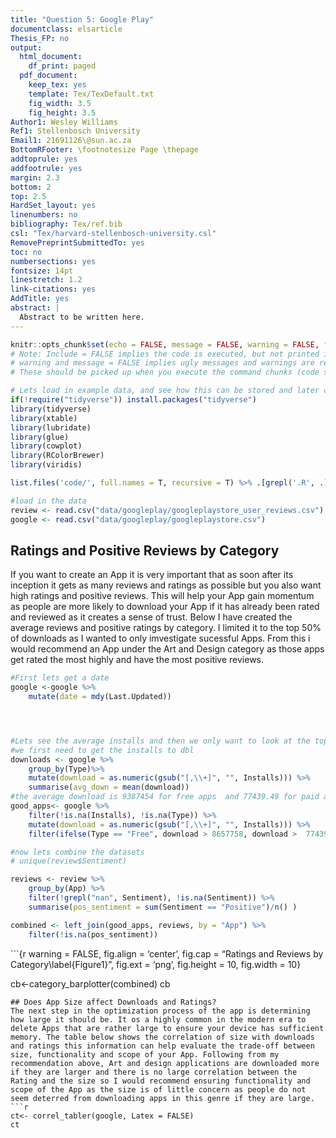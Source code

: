 ```yaml
---
title: "Question 5: Google Play"
documentclass: elsarticle
Thesis_FP: no
output:
  html_document:
    df_print: paged
  pdf_document:
    keep_tex: yes
    template: Tex/TexDefault.txt
    fig_width: 3.5
    fig_height: 3.5
Author1: Wesley Williams
Ref1: Stellenbosch University
Email1: 21691126\@sun.ac.za
BottomRFooter: \footnotesize Page \thepage
addtoprule: yes
addfootrule: yes
margin: 2.3
bottom: 2
top: 2.5
HardSet_layout: yes
linenumbers: no
bibliography: Tex/ref.bib
csl: "Tex/harvard-stellenbosch-university.csl"
RemovePreprintSubmittedTo: yes
toc: no
numbersections: yes
fontsize: 14pt
linestretch: 1.2
link-citations: yes
AddTitle: yes
abstract: |
  Abstract to be written here. 
---
```


<!-- First: Set your default preferences for chunk options: -->

<!-- If you want a chunk's code to be printed, set echo = TRUE. message = FALSE stops R printing ugly package loading details in your final paper too. I also suggest setting warning = FALSE and checking for warnings in R, else you might find ugly warnings in your paper. -->

```r
knitr::opts_chunk$set(echo = FALSE, message = FALSE, warning = FALSE, fig.width = 6, fig.height = 5, fig.pos="H", fig.pos = 'H')
# Note: Include = FALSE implies the code is executed, but not printed in your pdf.
# warning and message = FALSE implies ugly messages and warnings are removed from your pdf.
# These should be picked up when you execute the command chunks (code sections below) in your rmd, not printed in your paper!

# Lets load in example data, and see how this can be stored and later called from your 'data' folder.
if(!require("tidyverse")) install.packages("tidyverse")
library(tidyverse)
library(xtable)
library(lubridate)
library(glue)
library(cowplot)
library(RColorBrewer)
library(viridis)  

list.files('code/', full.names = T, recursive = T) %>% .[grepl('.R', .)] %>% as.list() %>% walk(~source(.))

#load in the data
review <- read.csv("data/googleplay/googleplaystore_user_reviews.csv")
google <- read.csv("data/googleplay/googleplaystore.csv")


```


<!-- ############################## -->
<!-- # Start Writing here: -->
<!-- ############################## -->

## Ratings and Positive Reviews by Category
If you want to create an App it is very important that as soon after its inception it gets as many reviews and ratings as possible but you also want high ratings and positive reviews. This will help your App gain momentum as people are more likely to download your App if it has already been rated and reviewed as it creates a sense of trust. Below I have created the average reviews and positive ratings by category. I limited it to the top 50% of downloads as I wanted to only imvestigate sucessful Apps. From this i would recommend an App under the Art and Design category as those apps get rated the most highly and have the most positive reviews. 

```r
#First lets get a date
google <-google %>% 
    mutate(date = mdy(Last.Updated))




#Lets see the average installs and then we only want to look at the top half
#we first need to get the installs to dbl
downloads <- google %>% 
    group_by(Type)%>% 
    mutate(download = as.numeric(gsub("[,\\+]", "", Installs))) %>% 
    summarise(avg_down = mean(download))
#the average download is 9387454 for free apps  and 77439.49 for paid apps but we only want to look at above average apps
good_apps<- google %>% 
    filter(!is.na(Installs), !is.na(Type)) %>% 
    mutate(download = as.numeric(gsub("[,\\+]", "", Installs))) %>% 
    filter(ifelse(Type == "Free", download > 8657758, download >  77439.49))

#now lets combine the datasets
# unique(review$Sentiment)

reviews <- review %>% 
    group_by(App) %>% 
    filter(!grepl("nan", Sentiment), !is.na(Sentiment)) %>% 
    summarise(pos_sentiment = sum(Sentiment == "Positive")/n() ) 

combined <- left_join(good_apps, reviews, by = "App") %>% 
    filter(!is.na(pos_sentiment))

```


```{r warning =  FALSE, fig.align = 'center', fig.cap = "Ratings and Reviews by Category\\label{Figure1}", fig.ext = 'png', fig.height = 10, fig.width = 10}


cb<-category_barplotter(combined)
cb
```
## Does App Size affect Downloads and Ratings?
The next step in the optimization process of the app is determining how large it should be. It os a highly common in the modern era to delete Apps that are rather large to ensure your device has sufficient memory. The table below shows the correlation of size with downloads and ratings this information can help evaluate the trade-off between size, functionality and scope of your App. Following from my recommendation above, Art and design applications are downloaded more if they are larger and there is no large correlation between the Rating and the size so I would recommend ensuring functionality and scope of the App as the size is of little concern as people do not seem deterred from downloading apps in this genre if they are large.
```r


ct<- correl_tabler(google, Latex = FALSE)
ct
    
```

